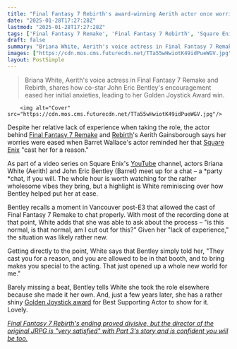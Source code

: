 ```yaml
---
title: "Final Fantasy 7 Rebirth's award-winning Aerith actor once worried she wasn't 'cut out' for the role, but was reassured by a co-star that Square Enix 'cast you for a reason'"
date: "2025-01-28T17:27:28Z"
lastmod: "2025-01-28T17:27:28Z"
tags: ['Final Fantasy 7 Remake', 'Final Fantasy 7 Rebirth', 'Square Enix', 'Role-Playing Game', 'RPG', 'YouTube', 'Golden Joystick Awards', 'Video Game Acting']
draft: false
summary: "Briana White, Aerith's voice actress in Final Fantasy 7 Remake and Rebirth, shares how co-star John Eric Bentley's encouragement eased her initial anxieties, leading to her Golden Joystick Award win."
images: ["https://cdn.mos.cms.futurecdn.net/TTa55wHwiotK49idPueWGV.jpg"]
layout: PostSimple
---
```

> Briana White, Aerith's voice actress in Final Fantasy 7 Remake and Rebirth, shares how co-star John Eric Bentley's encouragement eased her initial anxieties, leading to her Golden Joystick Award win.


        <img alt="Cover" src="https://cdn.mos.cms.futurecdn.net/TTa55wHwiotK49idPueWGV.jpg"/>
        
Despite her relative lack of experience when taking the role, the actor behind [Final Fantasy 7 Remake](https://www.gamesradar.com/final-fantasy-7-remake-guide/) and [Rebirth](https://www.gamesradar.com/final-fantasy-7-rebirth-guide/)'s Aerith Gainsborough says her worries were eased when Barret Wallace's actor reminded her that [Square Enix](https://www.gamesradar.com/tag/square_enix/) "cast her for a reason."

As part of a video series on Square Enix's [YouTube](https://www.gamesradar.com/tag/youtube/) channel, actors Briana White (Aerith) and John Eric Bentley (Barret) meet up for a chat – a *party *chat, if you will. The whole hour is worth watching for the rather wholesome vibes they bring, but a highlight is White reminiscing over how Bentley helped put her at ease.

Bentley recalls a moment in Vancouver post-E3 that allowed the cast of Final Fantasy 7 Remake to chat properly. With most of the recording done at that point, White adds that she was able to ask about the process – "is this normal, is that normal, am I cut out for this?" Given her "lack of experience," the situation was likely rather new.

Getting directly to the point, White says that Bentley simply told her, "They cast you for a reason, and you are allowed to be in that booth, and to bring makes you special to the acting. That just opened up a whole new world for me."

Barely missing a beat, Bentley tells White she took the role elsewhere because she made it her own. And, just a few years later, she has a rather shiny [Golden Joystick award](https://www.gamesradar.com/games/here-are-all-the-golden-joystick-awards-2024-winners/) for Best Supporting Actor to show for it. Lovely.

[<em>Final Fantasy 7 Rebirth's ending proved divisive, but the director of the original JRPG is "very satisfied" with Part 3's story and is confident you will be too.</em>](https://www.gamesradar.com/games/final-fantasy/final-fantasy-7-rebirths-ending-proved-divisive-but-the-director-of-the-original-jrpg-is-very-satisfied-with-part-3s-story-and-is-confident-you-will-be-too/)
        